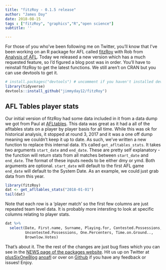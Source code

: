 ```yaml
---
title: "fitzRoy - 0.1.5 release"
author: "James Day"
date: 2018-08-15
tags : ["fitzRoy", "graphics","R","open science"]
subtitle: ''

---
```

For those of you who've been following me on Twitter, you'll know that I've been working on an R package for AFL called [fitzRoy](jimmyday12.github.io/fitzRoy) with Rob from [Analysis of AFL](jimmyday12.github.io/fitzRoy). Today we released a new version which has a much requested feature, so I'd figured a blog post was in order. 
You'll have to reinstall fitzRoy to get the latest functions. We still aren't on CRAN but you can use devtools to get it. 
```r
# install.packages("devtools") # uncomment if you haven't installed devtools before
library(tidyverse)
devtools::install_github("jimmyday12/fitzRoy")
```
## AFL Tables player stats
Our initial version of fitzRoy had some data included in it from a data dump we got from Paul at [AFLtables](afltables.com). This data was great as it had a all of the afltables stats on a player by player basis for all time. While this was ok for historical analysis, it stopped at round 3, 2017 and it was a one off dump meaning we couldn't keep it up to date. 
As such, we've written a new function to replace this internal data. It's called `get_afltables_stats`. It takes two arguments `start_date` and `end_date`. These are pretty self explanatory - the function will return stats from all matches between `start_date` and `end_date`. The format of these inputs needs to be either dmy or ymd. 
Both arguments are optional. `start_date` will default to the first AFL game `end_date` will default to the System Date.
As an example, we could just grab data from this year.
```r
library(fitzRoy)
dat <- get_afltables_stats("2018-01-01")
tail(dat)
```
Note that each row is a 'player match' so the first few columns are just repeated team level data. It is probably more intersting to look at specific columns relating to player stats.
```r
dat %>% 
  select(Date, First.name, Surname, Playing.for, Contested.Possessions, 
         Uncontested.Possessions, One.Percenters, Time.on.Ground.., 
         Brownlow.Votes)
```
That's about it. The the rest of the changes are just bug fixes which you can see in the [NEWS page of the packages website](https://jimmyday12.github.io/fitzRoy/news/index.html).
Hit us up on Twitter at [plusSixOneBlog](https://twitter.com/plusSixOneblog) [anoafl](https://twitter.com/anoafl) or over on [Github](https://github.com/jimmyday12/fitzRoy) if you have any feedback or issues! Enjoy. 